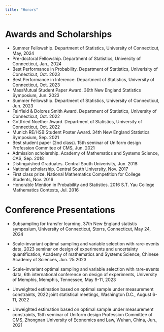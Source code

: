 ```yaml
---
title: "Honors"
---
```


# Awards and Scholarships

-   Summer Fellowship. Department of Statistics, University of Connecticut, May, 2024
-   Pre-doctoral Fellowship. Department of Statistics, University of Connecticut, Jan., 2024
-   Best Performance in Probability. Department of Statistics, Univerisity of Connecticut, Oct. 2023
-   Best Performance in Inference. Department of Statistics, University of Connecticut, Oct. 2023
-   MassMutual Student Paper Award. 36th New England Statistics Symposium, Jun. 2023
-   Summer Fellowship. Department of Statistics, University of Connecticut, Jun. 2023
-   Fairfield & Dolores Smith Award. Department of Statistics, University of Connecticut, Oct. 2022
-   Gottfried Noether Award. Department of Statistics, University of Connecticut, Oct. 2022
-   Munich RE/HSB Student Poster Award. 34th New England Statistics Symposium, Sep. 2021
-   Best student paper (2nd class). 15th seminar of Uniform design Profession Commitee of CMS, Jun. 2021
-   Admission scholarship. Academy of Mathematics and Systems Science, CAS, Sep. 2018
-   Distinguished Graduates. Central South Univerisity, Jun. 2018
-   National scholarship. Central South University, Nov. 2017
-   First class prize. National Mathematics Competition for College Students, Nov. 2016
-   Honorable Mention in Probability and Statistics. 2016 S.T. Yau College Mathematics Contests, Jul. 2016  

# Conference Presentations

-   Subsampling for transfer learning, 37th New England statistis symposium, University of Connecticut, Storrs, Connecticut, May 24, 2024

-   Scale-invariant optimal sampling and variable selection with rare-events data, 2023 seminar on design of experiments and uncertainty quantification, Academy of mathematics and Systems Science, Chinese Academy of Sciences, Jun. 25 2023


-   Scale-invariant optimal sampling and variable selection with rare-events data, 6th international conference on design of experiments, University of Memphis, Memphis, Tennessee, May 9-11, 2023


-   Unweighted estimation based on optimal sample under measurement constraints, 2022 joint statistical meetings, Washington D.C., August 6-11, 2022

-   Unweighted estimation based on optimal sample under measurement constraints, 15th seminar of Uniform design Profession Committee of CMS, Zhongnan University of Economics and Law, Wuhan, China, Jun., 2021
